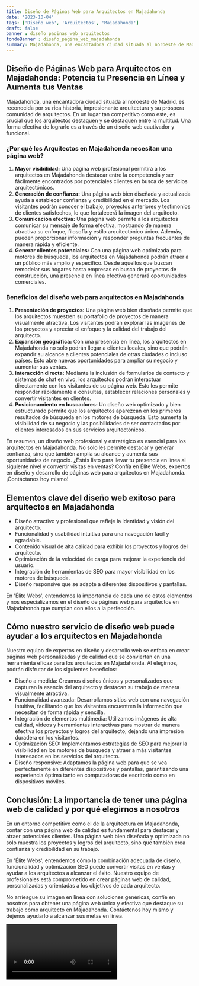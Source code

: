 ```yaml
---
title: Diseño de Páginas Web para Arquitectos en Majadahonda
date: '2023-10-04'
tags: ['Diseño web', 'Arquitectos', 'Majadahonda']
draft: false
banner : diseño_paginas_web_arquitectos
fondoBanner : diseño_pagina_web_majadahonda
summary: Majadahonda, una encantadora ciudad situada al noroeste de Madrid, es reconocida por su rica historia, impresionante arquitectura y su próspera comunidad de arquitectos. En un lugar tan competitivo como este, es crucial que los arquitectos destaquen y se destaquen entre la multitud. Una forma efectiva de lograrlo es a través de un diseño web cautivador y funcional.
---
```


## Diseño de Páginas Web para Arquitectos en Majadahonda: Potencia tu Presencia en Línea y Aumenta tus Ventas

Majadahonda, una encantadora ciudad situada al noroeste de Madrid, es reconocida por su rica historia, impresionante arquitectura y su próspera comunidad de arquitectos. En un lugar tan competitivo como este, es crucial que los arquitectos destaquen y se destaquen entre la multitud. Una forma efectiva de lograrlo es a través de un diseño web cautivador y funcional.

### ¿Por qué los Arquitectos en Majadahonda necesitan una página web?

1. **Mayor visibilidad:** Una página web profesional permitirá a los arquitectos en Majadahonda destacar entre la competencia y ser fácilmente encontrados por potenciales clientes en busca de servicios arquitectónicos.
2. **Generación de confianza:** Una página web bien diseñada y actualizada ayuda a establecer confianza y credibilidad en el mercado. Los visitantes podrán conocer el trabajo, proyectos anteriores y testimonios de clientes satisfechos, lo que fortalecerá la imagen del arquitecto.
3. **Comunicación efectiva:** Una página web permite a los arquitectos comunicar su mensaje de forma efectiva, mostrando de manera atractiva su enfoque, filosofía y estilo arquitectónico único. Además, pueden proporcionar información y responder preguntas frecuentes de manera rápida y eficiente.
4. **Generar clientes potenciales:** Con una página web optimizada para motores de búsqueda, los arquitectos en Majadahonda podrán atraer a un público más amplio y específico. Desde aquellos que buscan remodelar sus hogares hasta empresas en busca de proyectos de construcción, una presencia en línea efectiva generará oportunidades comerciales.

### Beneficios del diseño web para arquitectos en Majadahonda

1. **Presentación de proyectos:** Una página web bien diseñada permite que los arquitectos muestren su portafolio de proyectos de manera visualmente atractiva. Los visitantes podrán explorar las imágenes de los proyectos y apreciar el enfoque y la calidad del trabajo del arquitecto.
2. **Expansión geográfica:** Con una presencia en línea, los arquitectos en Majadahonda no solo podrán llegar a clientes locales, sino que podrán expandir su alcance a clientes potenciales de otras ciudades o incluso países. Esto abre nuevas oportunidades para ampliar su negocio y aumentar sus ventas.
3. **Interacción directa:** Mediante la inclusión de formularios de contacto y sistemas de chat en vivo, los arquitectos podrán interactuar directamente con los visitantes de su página web. Esto les permite responder rápidamente a consultas, establecer relaciones personales y convertir visitantes en clientes.
4. **Posicionamiento en buscadores:** Un diseño web optimizado y bien estructurado permite que los arquitectos aparezcan en los primeros resultados de búsqueda en los motores de búsqueda. Esto aumenta la visibilidad de su negocio y las posibilidades de ser contactados por clientes interesados en sus servicios arquitectónicos.

En resumen, un diseño web profesional y estratégico es esencial para los arquitectos en Majadahonda. No solo les permite destacar y generar confianza, sino que también amplía su alcance y aumenta sus oportunidades de negocio. ¿Estás listo para llevar tu presencia en línea al siguiente nivel y convertir visitas en ventas? Confía en Élite Webs, expertos en diseño y desarrollo de páginas web para arquitectos en Majadahonda. ¡Contáctanos hoy mismo!

<GifSeo />

<Cta />

## Elementos clave del diseño web exitoso para arquitectos en Majadahonda

- Diseño atractivo y profesional que refleje la identidad y visión del arquitecto.
- Funcionalidad y usabilidad intuitiva para una navegación fácil y agradable.
- Contenido visual de alta calidad para exhibir los proyectos y logros del arquitecto.
- Optimización de la velocidad de carga para mejorar la experiencia del usuario.
- Integración de herramientas de SEO para mayor visibilidad en los motores de búsqueda.
- Diseño responsive que se adapte a diferentes dispositivos y pantallas.

En 'Élite Webs', entendemos la importancia de cada uno de estos elementos y nos especializamos en el diseño de páginas web para arquitectos en Majadahonda que cumplan con ellos a la perfección.

## Cómo nuestro servicio de diseño web puede ayudar a los arquitectos en Majadahonda

Nuestro equipo de expertos en diseño y desarrollo web se enfoca en crear páginas web personalizadas y de calidad que se conviertan en una herramienta eficaz para los arquitectos en Majadahonda. Al elegirnos, podrán disfrutar de los siguientes beneficios:

- Diseño a medida: Creamos diseños únicos y personalizados que capturan la esencia del arquitecto y destacan su trabajo de manera visualmente atractiva.
- Funcionalidad avanzada: Desarrollamos sitios web con una navegación intuitiva, facilitando que los visitantes encuentren la información que necesitan de forma rápida y sencilla. 
- Integración de elementos multimedia: Utilizamos imágenes de alta calidad, videos y herramientas interactivas para mostrar de manera efectiva los proyectos y logros del arquitecto, dejando una impresión duradera en los visitantes.
- Optimización SEO: Implementamos estrategias de SEO para mejorar la visibilidad en los motores de búsqueda y atraer a más visitantes interesados en los servicios del arquitecto.
- Diseño responsive: Adaptamos la página web para que se vea perfectamente en diferentes dispositivos y pantallas, garantizando una experiencia óptima tanto en computadoras de escritorio como en dispositivos móviles.

## Conclusión: La importancia de tener una página web de calidad y por qué elegirnos a nosotros

En un entorno competitivo como el de la arquitectura en Majadahonda, contar con una página web de calidad es fundamental para destacar y atraer potenciales clientes. Una página web bien diseñada y optimizada no solo muestra los proyectos y logros del arquitecto, sino que también crea confianza y credibilidad en su trabajo.

En 'Élite Webs', entendemos cómo la combinación adecuada de diseño, funcionalidad y optimización SEO puede convertir visitas en ventas y ayudar a los arquitectos a alcanzar el éxito. Nuestro equipo de profesionales está comprometido en crear páginas web de calidad, personalizadas y orientadas a los objetivos de cada arquitecto.

No arriesgue su imagen en línea con soluciones genéricas, confíe en nosotros para obtener una página web única y efectiva que destaque su trabajo como arquitecto en Majadahonda. Contáctenos hoy mismo y déjenos ayudarlo a alcanzar sus metas en línea.

<Video />

<CtaBot job='Arquitectos' city='Majadahonda'/>

<Gmaps query='Majadahonda+españa+maps' />